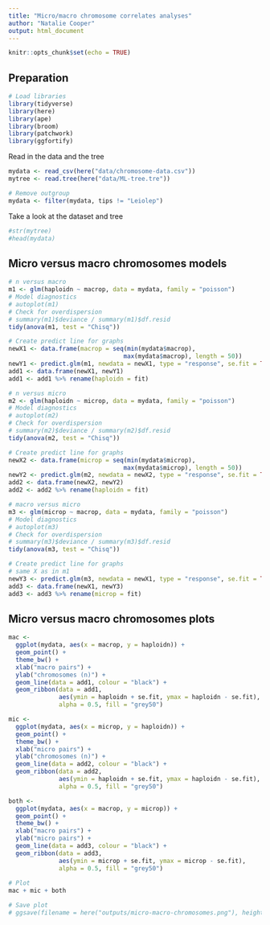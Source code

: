 ```yaml
---
title: "Micro/macro chromosome correlates analyses"
author: "Natalie Cooper"
output: html_document
---
```


```r
knitr::opts_chunk$set(echo = TRUE)
```

## Preparation

```r
# Load libraries
library(tidyverse)
library(here)
library(ape)
library(broom)
library(patchwork)
library(ggfortify)
```

Read in the data and the tree
```r
mydata <- read_csv(here("data/chromosome-data.csv"))
mytree <- read.tree(here("data/ML-tree.tre"))

# Remove outgroup
mydata <- filter(mydata, tips != "Leiolep")
```

Take a look at the dataset and tree
```r
#str(mytree)
#head(mydata)
```


## Micro versus macro chromosomes models 
```r
# n versus macro
m1 <- glm(haploidn ~ macrop, data = mydata, family = "poisson")
# Model diagnostics
# autoplot(m1)
# Check for overdispersion
# summary(m1)$deviance / summary(m1)$df.resid 
tidy(anova(m1, test = "Chisq"))

# Create predict line for graphs
newX1 <- data.frame(macrop = seq(min(mydata$macrop), 
                                max(mydata$macrop), length = 50))
newY1 <- predict.glm(m1, newdata = newX1, type = "response", se.fit = TRUE)
add1 <- data.frame(newX1, newY1)
add1 <- add1 %>% rename(haploidn = fit)
```

```r
# n versus micro
m2 <- glm(haploidn ~ microp, data = mydata, family = "poisson")
# Model diagnostics
# autoplot(m2)
# Check for overdispersion
# summary(m2)$deviance / summary(m2)$df.resid 
tidy(anova(m2, test = "Chisq"))

# Create predict line for graphs
newX2 <- data.frame(microp = seq(min(mydata$microp), 
                                max(mydata$microp), length = 50))
newY2 <- predict.glm(m2, newdata = newX2, type = "response", se.fit = TRUE)
add2 <- data.frame(newX2, newY2)
add2 <- add2 %>% rename(haploidn = fit)
```


```r
# macro versus micro
m3 <- glm(microp ~ macrop, data = mydata, family = "poisson")
# Model diagnostics
# autoplot(m3)
# Check for overdispersion
# summary(m3)$deviance / summary(m3)$df.resid 
tidy(anova(m3, test = "Chisq"))

# Create predict line for graphs
# same X as in m1
newY3 <- predict.glm(m3, newdata = newX1, type = "response", se.fit = TRUE)
add3 <- data.frame(newX1, newY3)
add3 <- add3 %>% rename(microp = fit)
```


## Micro versus macro chromosomes plots

```r
mac <- 
  ggplot(mydata, aes(x = macrop, y = haploidn)) +
  geom_point() +
  theme_bw() +
  xlab("macro pairs") +
  ylab("chromosomes (n)") +
  geom_line(data = add1, colour = "black") +
  geom_ribbon(data = add1, 
              aes(ymin = haploidn + se.fit, ymax = haploidn - se.fit), 
              alpha = 0.5, fill = "grey50")

mic <- 
  ggplot(mydata, aes(x = microp, y = haploidn)) +
  geom_point() +
  theme_bw() +
  xlab("micro pairs") +
  ylab("chromosomes (n)") +
  geom_line(data = add2, colour = "black") +
  geom_ribbon(data = add2, 
              aes(ymin = haploidn + se.fit, ymax = haploidn - se.fit), 
              alpha = 0.5, fill = "grey50")

both <- 
  ggplot(mydata, aes(x = macrop, y = microp)) +
  geom_point() +
  theme_bw() +
  xlab("macro pairs") +
  ylab("micro pairs") +
  geom_line(data = add3, colour = "black") +
  geom_ribbon(data = add3, 
              aes(ymin = microp + se.fit, ymax = microp - se.fit), 
              alpha = 0.5, fill = "grey50")
 
# Plot
mac + mic + both

# Save plot
# ggsave(filename = here("outputs/micro-macro-chromosomes.png"), height = 4)
```
